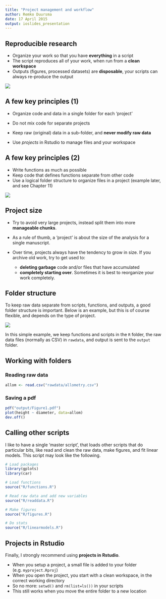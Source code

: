 ```yaml
---
title: "Project management and workflow"
author: Remko Duursma
date: 17 April 2015
output: ioslides_presentation
---
```


## Reproducible research

- Organize your work so that you have **everything** in a script
- The script reproduces all of your work, when run from a **clean workspace**
- Outputs (figures, processed datasets) are **disposable**, your scripts can always re-produce the output

![](chamber.jpg)


## A few key principles (1)

- Organize code and data in a single folder for each 'project'
- Do not mix code for separate projects
- Keep raw (original) data in a sub-folder, and **never modify raw data**

- Use *projects* in Rstudio to manage files and your workspace


## A few key principles (2)

- Write functions as much as possible
- Keep code that defines functions separate from other code
- Use a logical folder structure to organize files in a project (example later, and see Chapter 11)

![](../screenshots/folderstructure.png)

## Project size

- Try to avoid very large projects, instead split them into more **manageable chunks**. 

- As a rule of thumb, a 'project' is about the size of the analysis for a single manuscript.

- Over time, projects always have the tendency to grow in size. If you archive old work, try to get used to: 
    + **deleting garbage** code and/or files that have accumulated
    + **completely starting over**. Sometimes it is best to reorganize your work completely.


## Folder structure

To keep raw data separate from scripts, functions, and outputs, a good folder structure is important. Below is an example, but this is of course flexible, and depends on the type of project.  


![](../screenshots/folderstructuresmall.png)  
  
In this simple example, we keep functions and scripts in the `R` folder, the raw data files (normally as CSV) in `rawdata`, and output is sent to the `output` folder. 


## Working with folders

### Reading raw data

```r
allom <- read.csv("rawdata/allometry.csv")
```

### Saving a pdf

```r
pdf("output/Figure1.pdf")
plot(height ~ diameter, data=allom)
dev.off()
```


## Calling other scripts {.smaller}

I like to have a single 'master script', that loads other scripts that do particular bits, like read and clean the raw data, make figures, and fit linear models. This script may look like the following.

```r
# Load packages
library(gplots)
library(car)

# Load functions
source("R/functions.R")

# Read raw data and add new variables
source("R/readdata.R")

# Make figures
source("R/figures.R")

# Do stats
source("R/linearmodels.R")
```


## Projects in Rstudio

Finally, I strongly recommend using **projects in Rstudio**. 

- When you setup a project, a small file is added to your folder (e.g. `myproject.Rproj`)
- When you open the project, you start with a clean workspace, in the correct working directory
- So no more: `setwd()` and `rm(list=ls())` in your scripts
- This still works when you move the entire folder to a new location







